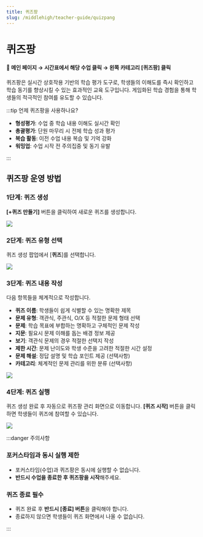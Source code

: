 ```yaml
---
title: 퀴즈팡
slug: /middlehigh/teacher-guide/quizpang
---
```



# 퀴즈팡

#### 📍 **메인 페이지** → **시간표에서 해당 수업 클릭** → **왼쪽 카테고리 [퀴즈팡] 클릭**

퀴즈팡은 실시간 상호작용 기반의 학습 평가 도구로, 학생들의 이해도를 즉시 확인하고 학습 동기를 향상시킬 수 있는 효과적인 교육 도구입니다. 게임화된 학습 경험을 통해 학생들의 적극적인 참여를 유도할 수 있습니다.

:::tip 언제 퀴즈팡을 사용하나요?

- **형성평가**: 수업 중 학습 내용 이해도 실시간 확인
- **총괄평가**: 단원 마무리 시 전체 학습 성과 평가
- **복습 활동**: 이전 수업 내용 복습 및 기억 강화
- **워밍업**: 수업 시작 전 주의집중 및 동기 유발

:::

## 퀴즈팡 운영 방법

### 1단계: 퀴즈 생성

**[+퀴즈 만들기]** 버튼을 클릭하여 새로운 퀴즈를 생성합니다.

<Image src="/img/kr/middlehigh/teacher/05-01.jpg" size="lg" />

### 2단계: 퀴즈 유형 선택

퀴즈 생성 팝업에서 [**퀴즈**]를 선택합니다.

<Image src="/img/kr/middlehigh/teacher/05-02.jpg" size="lg" />

### 3단계: 퀴즈 내용 작성

다음 항목들을 체계적으로 작성합니다.

- **퀴즈 이름**: 학생들이 쉽게 식별할 수 있는 명확한 제목
- **문제 유형**: 객관식, 주관식, O/X 등 적절한 문제 형태 선택
- **문제**: 학습 목표에 부합하는 명확하고 구체적인 문제 작성
- **지문**: 필요시 문제 이해를 돕는 배경 정보 제공
- **보기**: 객관식 문제의 경우 적절한 선택지 작성
- **제한 시간**: 문제 난이도와 학생 수준을 고려한 적절한 시간 설정
- **문제 해설**: 정답 설명 및 학습 포인트 제공 (선택사항)
- **카테고리**: 체계적인 문제 관리를 위한 분류 (선택사항)

<Image src="/img/kr/middlehigh/teacher/05-03.jpg" size="lg" />

### 4단계: 퀴즈 실행

퀴즈 생성 완료 후 자동으로 퀴즈팡 관리 화면으로 이동합니다. **[퀴즈 시작]** 버튼을 클릭하면 학생들이 퀴즈에 참여할 수 있습니다.

<Image src="/img/kr/middlehigh/teacher/05-04.jpg" size="lg" />

:::danger 주의사항

### 포커스타임과 동시 실행 제한

- 포커스타임(수업)과 퀴즈팡은 동시에 실행할 수 없습니다.
- **반드시 수업을 종료한 후 퀴즈팡을 시작**해주세요.

### 퀴즈 종료 필수

- 퀴즈 완료 후 **반드시 [종료] 버튼**을 클릭해야 합니다.
- 종료하지 않으면 학생들이 퀴즈 화면에서 나올 수 없습니다.

:::
